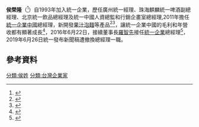 {{Infobox person
| honorific_prefix   = <!-- 前綴尊稱 -->
| name               = 侯榮隆
| honorific_suffix   = <!-- 後綴尊稱 -->
| image              = <!-- 圖像 -->
| image_size         = <!-- 圖像大小 -->
| alt                = <!-- 圖像替代 -->
| caption            = <!-- 圖像說明 -->
| native_name        = <!-- 原文名 -->
| native_name_lang   = <!-- 語系 -->
| pronunciation      = <!-- 讀音 -->
| romaji             = <!-- 羅馬拼音 -->
| english_name       = <!-- 英文名 -->
| zi                 = <!-- 字 -->
| hao                = <!-- 號 -->
| real_name          = <!-- 本名 -->
| gender             = 男
| birth_name         = <!-- 出生名 -->
| birth_date         = {{Birth date and age|year=1964|month=11|day=3}}
| birth_place        = {{TWN}}<!-- 出生地點 -->
| baptised           = <!-- 受洗 -->
| disappeared_date   = <!-- 失蹤日期 {{disappeared date and age|YYYY|MM|DD|YYYY|MM|DD}}（失蹤在前，出生在後） -->
| disappeared_place  = <!-- 失蹤地點 -->
| disappeared_status = <!-- 失蹤情況 -->
| death_date         = <!-- 逝世日期 {{death date and age|YYYY|MM|DD|YYYY|MM|DD}}（死亡在前，出生在後） -->
| death_place        = <!-- 逝世地點 -->
| death_cause        = <!-- 死因 -->
| body_discovered    = <!-- 遺體發現地 -->
| resting_place      = <!-- 墓地 -->
| resting_place_coordinates =  <!-- 墓地坐標 {{coord|LAT|LONG|type:landmark|display=inline}} -->
| monuments          = <!-- 紀念建築 -->
| residence          = <!-- 居住地 -->
| nationality        = {{ROC}}<!-- 國籍 -->
| other_names        = <!-- 別名 -->
| ancestor           = <!-- 籍貫（僅限部分地區人士使用） -->
| ethnicity          = <!-- 民族 -->
| language           = <!-- 語言 -->
| citizenship        = {{TWN}}<!-- 公民權 -->
| education          = {{Flag icon|Republic of China}}[[逢甲大學|逢甲大學]]學士<br>{{Flag icon|People's Republic of China}}[[北京清華大學|清華大學]]碩士（EMBA）
| alma_mater         = 
| occupation         = 統一企業股份有限公司總經理
| years_active       = 2011 -
| era                = <!-- 年代 -->
| employer           = <!-- 僱主 -->
| organization       = <!-- 組織 -->
| agent              = <!-- 機構 -->
| known_for          = <!-- 知名原因 -->
| resecrch           = <!-- 研究領域 -->
| notable_works      = <!-- 知名作品 -->
| style              = <!-- 風格 -->
| home_town          = <!-- 家鄉 -->
| salary             = <!-- 薪金 -->
| net_worth          = <!-- 淨資產 -->
| height             = <!-- 身高 -->
| weight             = <!-- 體重 -->
| hair_color         = 黑
| eye_color          = <!-- 瞳色 -->
| measurements       = <!-- 三圍 -->
| television         = <!-- 電視節目 -->
| title              = 
{{ubl
|統一企業中國控股有限公司總經理（2011-2016）
|統一企業中國控股有限公司執行董事（2011-2016）
|統一企業股份有限公司總經理（2016-）
}}
| term               = <!-- 頭銜時期 -->
| predecessor        = <!-- 前任 -->
| successor          = <!-- 繼任 -->
| party              = <!-- 政黨 -->
| movement           = <!-- 政治運動 -->
| opponents          = <!-- 競爭者 -->
| boards             = <!-- 董事會 -->
| religion           = <!-- 宗教信仰 -->
| denomination       = <!-- 宗派 -->
| criminal_charge    = <!-- 刑事起訴 -->
| criminal_penalty   = <!-- 刑事處罰 -->
| criminal_status    = <!-- 刑事狀況 -->
| spouse             = <!-- 配偶 {{Marriage|姓名|結婚年|離婚年}} -->
| partner            = <!-- 伴侶 -->
| children           = <!-- 兒女 -->
| parents            = <!-- 父母 -->
| relatives          = <!-- 親屬 -->
| family             = <!-- 家族成員 -->
| callsign           = <!-- 呼號 -->
| awards             = <!-- 獲獎 -->
| website            = <!-- 網站 {{URL|example.com}} -->
| module             = 
| module2            = 
| module3            = 
| module4            = 
| module5            = 
| module6            = 
| influences         = <!-- 受影響於 -->
| influenced         = <!-- 影響於 -->
| signature          = <!-- 簽名 -->
| signature_size     = <!-- 簽名大小 -->
| signature_alt      = <!-- 簽名替代 -->
| footnotes          = <!-- 腳註 -->
}}
'''侯榮隆'''（{{bd|1964年11月3日}}<ref name=mingren>{{Cite web |url=http://mingren.maigoo.com/19679.html |title=侯荣隆-统一企业（中国）投资有限公司总经理介绍 |access-date=2016-07-01 |archive-date=2016-08-21 |archive-url=https://web.archive.org/web/20160821011821/http://mingren.maigoo.com/19679.html |dead-url=yes }}</ref>）自1993年加入統一企業，歷任廣州統一經理、珠海麒麟統一啤酒副總經理、北京統一飲品總經理及統一中國人資總監和行銷企畫室總經理,2011年擔任[[統一企業中國|統一企業中國]]總經理，新開發[[果汁|果汁]][[泡麵|泡麵]]等產品<ref>{{Cite web |url=http://hunan.voc.com.cn/article/201304/201304181728351843001.html |title=统一企业侯荣隆：打造年轻化生活方式品牌 |accessdate=2016-07-01 |archive-date=2019-06-03 |archive-url=https://web.archive.org/web/20190603184703/http://hunan.voc.com.cn/article/201304/201304181728351843001.html |dead-url=no }}</ref><ref>{{Cite web |url=http://www.chinatimes.com/newspapers/20151019000037-260202 |title=統一高價麵 大陸一泡而紅 |accessdate=2016-07-01 |archive-date=2019-06-16 |archive-url=https://web.archive.org/web/20190616110240/https://www.chinatimes.com/newspapers/20151019000037-260202 |dead-url=no }}</ref>，讓統一企業中國的毛利和年營收都有顯著成長<ref>{{Cite web |url=http://news.ltn.com.tw/news/business/paper/1003345 |title=統一總經理 戰將侯榮隆出線 |accessdate=2016-07-01 |archive-date=2018-02-15 |archive-url=https://web.archive.org/web/20180215144016/http://news.ltn.com.tw/news/business/paper/1003345 |dead-url=no }}</ref>，2016年6月22日，接續董事長[[羅智先|羅智先]]接任[[統一企業|統一企業]]總經理<ref>{{Cite web |url=http://www.cna.com.tw/news/firstnews/201606225008-1.aspx |title=統一企業總經理 羅智先下侯榮隆上 |accessdate=2016-07-01 |archive-date=2016-06-25 |archive-url=https://web.archive.org/web/20160625214905/http://www.cna.com.tw/news/firstnews/201606225008-1.aspx |dead-url=no }}</ref>，2019年6月26日統一發布新聞稿遭撤換總經理一職。

==參考資料==
{{reflist}}
{{統一企業}}

[[分類:侯姓|分類:侯姓]]
[[分類:台灣企業家|分類:台灣企業家]]